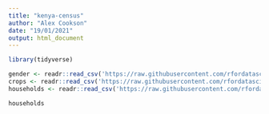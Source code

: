 ```yaml
---
title: "kenya-census"
author: "Alex Cookson"
date: "19/01/2021"
output: html_document
---
```


```r
library(tidyverse)

gender <- readr::read_csv('https://raw.githubusercontent.com/rfordatascience/tidytuesday/master/data/2021/2021-01-19/gender.csv')
crops <- readr::read_csv('https://raw.githubusercontent.com/rfordatascience/tidytuesday/master/data/2021/2021-01-19/crops.csv')
households <- readr::read_csv('https://raw.githubusercontent.com/rfordatascience/tidytuesday/master/data/2021/2021-01-19/households.csv')
```

```r
households
```


